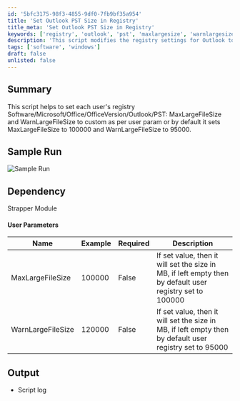 ```yaml
---
id: '5bfc3175-98f3-4855-9df0-7fb9bf35a954'
title: 'Set Outlook PST Size in Registry'
title_meta: 'Set Outlook PST Size in Registry'
keywords: ['registry', 'outlook', 'pst', 'maxlargesize', 'warnlargesize']
description: 'This script modifies the registry settings for Outlook to adjust the MaxLargeFileSize and WarnLargeFileSize parameters based on user-defined values or defaults. It ensures that the MaxLargeFileSize is set to 100000 MB and WarnLargeFileSize to 95000 MB if no values are provided.'
tags: ['software', 'windows']
draft: false
unlisted: false
---
```

## Summary

This script helps to set each user's registry Software/Microsoft/Office/OfficeVersion/Outlook/PST: MaxLargeFileSize and WarnLargeFileSize to custom as per user param or by default it sets MaxLargeFileSize to 100000 and WarnLargeFileSize to 95000.

## Sample Run

![Sample Run](../../../static/img/Set-OST-Max-Size/image_1.png)

## Dependency

Strapper Module

#### User Parameters

| Name                | Example  | Required | Description                                                                                          |
|---------------------|----------|----------|------------------------------------------------------------------------------------------------------|
| MaxLargeFileSize    | 100000   | False    | If set value, then it will set the size in MB, if left empty then by default user registry set to 100000 |
| WarnLargeFileSize   | 120000   | False    | If set value, then it will set the size in MB, if left empty then by default user registry set to 95000  |

## Output

- Script log












